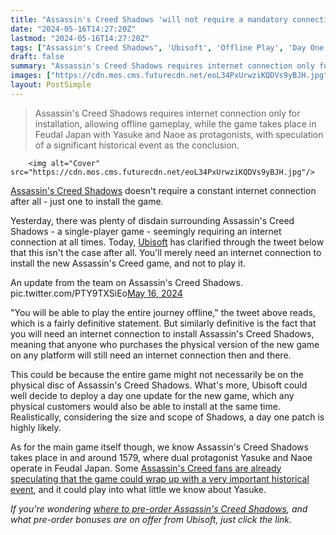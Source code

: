 ```yaml
---
title: "Assassin's Creed Shadows 'will not require a mandatory connection at all times,' but internet 'will be needed to install the game'"
date: "2024-05-16T14:27:20Z"
lastmod: "2024-05-16T14:27:20Z"
tags: ["Assassin's Creed Shadows", 'Ubisoft', 'Offline Play', 'Day One Patch', 'Feudal Japan', 'Yasuke', 'Naoe', 'Historical Event']
draft: false
summary: "Assassin's Creed Shadows requires internet connection only for installation, allowing offline gameplay, while the game takes place in Feudal Japan with Yasuke and Naoe as protagonists, with speculation of a significant historical event as the conclusion."
images: ["https://cdn.mos.cms.futurecdn.net/eoL34PxUrwziKQDVs9yBJH.jpg"]
layout: PostSimple
---
```

> Assassin's Creed Shadows requires internet connection only for installation, allowing offline gameplay, while the game takes place in Feudal Japan with Yasuke and Naoe as protagonists, with speculation of a significant historical event as the conclusion.


        <img alt="Cover" src="https://cdn.mos.cms.futurecdn.net/eoL34PxUrwziKQDVs9yBJH.jpg"/>
        
[Assassin's Creed Shadows](https://www.gamesradar.com/assassins-creed-codename-red-guide/) doesn't require a constant internet connection after all - just one to install the game.

Yesterday, there was plenty of disdain surrounding Assassin's Creed Shadows - a single-player game - seemingly requiring an internet connection at all times. Today, [Ubisoft](https://www.gamesradar.com/tag/ubisoft/) has clarified through the tweet below that this isn't the case after all. You'll merely need an internet connection to install the new Assassin's Creed game, and not to play it.

An update from the team on Assassin's Creed Shadows. pic.twitter.com/PTY9TXSiEo[May 16, 2024](https://twitter.com/assassinscreed/status/1791095143799414951)

"You will be able to play the entire journey offline," the tweet above reads, which is a fairly definitive statement. But similarly definitive is the fact that you will need an internet connection to install Assassin's Creed Shadows, meaning that anyone who purchases the physical version of the new game on any platform will still need an internet connection then and there.

This could be because the entire game might not necessarily be on the physical disc of Assassin's Creed Shadows. What's more, Ubisoft could well decide to deploy a day one update for the new game, which any physical customers would also be able to install at the same time. Realistically, considering the size and scope of Shadows, a day one patch is highly likely.

As for the main game itself though, we know Assassin's Creed Shadows takes place in and around 1579, where dual protagonist Yasuke and Naoe operate in Feudal Japan. Some [Assassin's Creed fans are already speculating that the game could wrap up with a very important historical event](https://www.gamesradar.com/games/assassin-s-creed/assassins-creed-shadows-fan-theory-might-have-pinpointed-the-open-world-games-historical-setting-with-a-crucial-event-in-japanese-history/), and it could play into what little we know about Yasuke.

*If you're wondering *[<em>where to pre-order Assassin's Creed Shadows</em>](https://www.gamesradar.com/games/assassin-s-creed/where-to-pre-order-assassins-creed-shadows/)*, and what pre-order bonuses are on offer from Ubisoft, just click the link.*
        